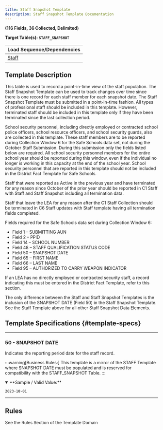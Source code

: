 ```yaml
---
title: Staff Snapshot Template
description: Staff Snapshot Template Documentation
---
```


**(116 Fields, 36 Collected, Delimited)**

**Target Table(s): `STAFF_SNAPSHOT`**

| **Load Sequence/Dependencies** |
|------------------------------|
| [Staff](docs/templates/staff/staff.mdx) |

## Template Description

This table is used to record a point-in-time view of the staff population. The Staff Snapshot Template can be used to track changes over time since there is one record for each staff member for each snapshot date. The Staff Snapshot Template must be submitted in a point-in-time fashion. All types of professional staff should be included in this template. However, terminated staff should be included in this template only if they have been terminated since the last collection period.

School security personnel, including directly employed or contracted school police officers, school resource officers, and school security guards, also are collected in this template. These staff members are to be reported during Collection Window 6 for the Safe Schools data set, not during the October Staff Submission. During this submission only the fields listed below are required. All school security personnel members for the entire school year should be reported during this window, even if the individual no longer is working in this capacity at the end of the school year. School security personnel that are reported in this template should not be included in the District Fact Template for Safe Schools.

Staff that were reported as Active in the previous year and have terminated for any reason since October of the prior year should be reported in C1 Staff with Staff and Staff Snapshot including all termination data.

Staff that leave the LEA for any reason after the C1 Staff Collection should be terminated in C6 Staff updates with Staff template having all termination fields completed.

Fields required for the Safe Schools data set during Collection Window 6:

- Field 1 – SUBMITTING AUN
- Field 2 – PPID
- Field 14 – SCHOOL NUMBER
- Field 48 – STAFF QUALIFICATION STATUS CODE
- Field 50 – SNAPSHOT DATE
- Field 65 – FIRST NAME
- Field 66 – LAST NAME
- Field 95 – AUTHORIZED TO CARRY WEAPON INDICATOR

If an LEA has no directly employed or contracted security staff, a record indicating this must be entered in the District Fact Template, refer to this section.

The only difference between the Staff and Staff Snapshot Templates is the inclusion of the SNAPSHOT DATE (Field 50) in the Staff Snapshot Template. See the Staff Template above for all other Staff Snapshot Data Elements.

## Template Specifications {#template-specs}

---
### 50 - SNAPSHOT DATE
<p><Badge color="required" /> <Badge color="key" /> <Badge length={10} /></p>

Indicates the reporting period date for the staff record.

:::warning[Business Rules:]
This template is a mirror of the STAFF Template where SNAPSHOT DATE must be populated and is reserved for compatibility with the STAFF_SNAPSHOT Table.
:::

<details open>
<summary>**Sample / Valid Value:**</summary>

`2023-10-01`
</details>

---
## Rules
See the Rules Section of the Template Domain